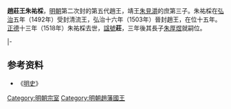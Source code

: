 '''趙莊王朱祐棌'''{{BD|1480年||1518年|catIdx=Z}}，[[明朝|明朝]]第二次封的第五代趙王，靖王[[朱見灂|朱見灂]]的庶第三子。朱祐棌在[[弘治|弘治]]五年（1492年）受封清流王，弘治十六年（1503年）晉封趙王，在位十五年。[[正德_(明朝)|正德]]十三年（1518年）朱祐棌去世，[[諡號|諡號]]'''莊'''，三年後其長子[[朱厚煜|朱厚煜]]就嗣位。

{{s-start}}
{{s-off|[[明朝藩王列表|大明封国国王]]}}
{{s-new|reason=[[明朝|明朝]][[弘治帝|弘治帝]]始封}}
{{s-ttl|title=[[明朝藩王列表_(趙王系)#清流國|明清流國國王]]|years=1492年—1433年}}
{{s-none|封國撤除|晉封趙王}}
|-
{{s-bef|before=父靖王[[朱見灂|朱見灂]]}}
{{s-ttl|title=[[明朝藩王列表_(趙王系)|明趙國國王]]|years=1465年－1502年}}
{{s-after|子康王[[朱厚煜|朱厚煜]]}}
{{end}}

==参考资料==
*《[[明史|明史]]》

[[Category:明朝宗室|Category:明朝宗室]]
[[Category:明朝趙藩國王|Category:明朝趙藩國王]]